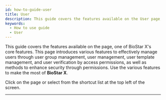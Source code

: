 ```yaml
---
id: how-to-guide-user
title: User
description: This guide covers the features available on the User page, one of BioStar X's core features.
keywords:
  - How to use guide
  - User
---
```


This guide covers the features available on the <Cmd sid='shell.header.user' /> page, one of BioStar X's core features. This page introduces various features to effectively manage users through user group management, user management, user template management, and user verification by access permissions, as well as methods to enhance security through permissions. Use the various features to make the most of **BioStar X**.

Click <Cmd sid='shell.header.user' /> on the <Cmd sid='shell.header.launcher' /> page or select <Cmd sid='shell.header.user' /> from the shortcut list at the top left of the screen.

---

<Overview />
